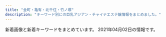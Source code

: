 ```yaml
---
title: "金町・亀有・北千住・竹ノ塚"
description: "キーワード別にの巨乳アジアン・チャイナエステ嬢情報をまとめました。"
---
```


新着画像と新着キーワードをまとめています。
2021年04月02日の情報です。

<DmmAffiliateIns />
<KeywordTable
  shops={
    [
    {
        "station": "JR\u4e80\u6709\u99c5\u5317\u53e3",
        "name": "\u6e80\u8db3\u5ea6666",
        "img_links": [],
        "keywords": {},
        "url": "http://manzoku666.ests.jp/"
    },
    {
        "name": "Amor-\u30a2\u30e2\u30fc\u30eb-",
        "url": "http://relax-esthe.tokyo/",
        "img_links": [
            "http://relax-esthe.tokyo/css/m-yejiao.jpg",
            "http://relax-esthe.tokyo/css/m-top02.jpg",
            "http://relax-esthe.tokyo/css/staff/staff05.png",
            "http://relax-esthe.tokyo/css/staff/staff01.png",
            "http://relax-esthe.tokyo/css/staff/staff06.png",
            "http://relax-esthe.tokyo/css/top-left01.jpg",
            "http://relax-esthe.tokyo/css/m-top-right01.jpg",
            "http://relax-esthe.tokyo/css/staff/staff0n.png",
            "http://relax-esthe.tokyo/css/m-head1.jpg",
            "http://relax-esthe.tokyo/css/staff/staff07.png",
            "http://relax-esthe.tokyo/css/staff/staff08.png",
            "http://relax-esthe.tokyo/images/call.png",
            "http://relax-esthe.tokyo/css/m-top-right04.jpg",
            "http://relax-esthe.tokyo/css/m-right.jpg",
            "http://relax-esthe.tokyo/css/m-top-right02.jpg",
            "http://relax-esthe.tokyo/css/staff/staff02.png",
            "http://relax-esthe.tokyo/css/m-top-right03.jpg",
            "http://relax-esthe.tokyo/css/m-left.jpg",
            "http://relax-esthe.tokyo/css/staff/staff03.png"
        ],
        "keywords": {},
        "station": "\u6885\u5cf6\u99c5"
    },
    {
        "url": "http://ningyo-hime.com/",
        "station": "\u7dbe\u702c\u99c5\u6771\u53e3",
        "keywords": {
            "D": 5,
            "C": 2,
            "84": 1
        },
        "name": "\u4eba\u9b5a\u59eb",
        "img_links": [
            "http://ningyo-hime.com/staffPhoto/s20191003141511.jpg",
            "http://ningyo-hime.com/js/sliderLine/slide_prev.png",
            "http://ningyo-hime.com/images/gallery1.png",
            "http://ningyo-hime.com/staffPhoto/b20191003141511.jpg",
            "http://ningyo-hime.com/images/slider1/03.jpg",
            "http://ningyo-hime.com/staffPhoto/b20200707192550.jpg",
            "http://ningyo-hime.com/js/sliderLine/slide_next.png",
            "http://ningyo-hime.com/images/slider1/01.jpg",
            "http://ningyo-hime.com/staffPhoto/s20200707192550.jpg",
            "http://ningyo-hime.com/staffPhoto/b20200626161755.jpg",
            "http://ningyo-hime.com/staffPhoto/b20201101082513.jpg",
            "http://ningyo-hime.com/staffPhoto/s20201212112712.jpg",
            "http://ningyo-hime.com/staffPhoto/s20200630134438.jpg",
            "http://ningyo-hime.com/images/mobile.jpg",
            "http://ningyo-hime.com/staffPhoto/s20201212104914.jpg",
            "http://ningyo-hime.com/staffPhoto/s20201101082513.jpg",
            "http://ningyo-hime.com/uploadfiles/Image/campaignNingyoHimeCom.jpg",
            "http://ningyo-hime.com/staffPhoto/s20200626161755.jpg",
            "http://ningyo-hime.com/images/returnBtn.png",
            "http://ningyo-hime.com/staffPhoto/s20200905132814.jpg",
            "http://ningyo-hime.com/staffPhoto/b20201230174356.jpg",
            "http://ningyo-hime.com/staffPhoto/b20200905132814.jpg",
            "http://ningyo-hime.com/staffPhoto/b20201212104914.jpg",
            "http://ningyo-hime.com/staffPhoto/s20201230174356.jpg",
            "http://ningyo-hime.com/staffPhoto/b20200630134438.jpg",
            "http://ningyo-hime.com/staffPhoto/b20201212112712.jpg"
        ]
    },
    {
        "url": "http://angela.esjp.xyz/",
        "keywords": {},
        "station": "\u7dbe\u702c\u99c5\u6771\u53e3",
        "name": "Angela \u30a2\u30f3\u30b8\u30a7\u30e9",
        "img_links": [
            "http://angela.esjp.xyz/images/nophotos.jpg",
            "http://angela.esjp.xyz/girl/5.jpg",
            "http://angela.esjp.xyz/images/staff_bg.png",
            "http://angela.esjp.xyz/images/roomimg/photo01.jpg",
            "http://angela.esjp.xyz/images/mobile_bg.png",
            "http://angela.esjp.xyz/girl/3.jpg",
            "http://angela.esjp.xyz/images/topbg.jpg",
            "http://angela.esjp.xyz/girl/1.jpg",
            "http://angela.esjp.xyz/images/roomimg/photo02.jpg",
            "http://angela.esjp.xyz/girl/2.jpg",
            "http://angela.esjp.xyz/girl/6.jpg",
            "http://angela.esjp.xyz/girl/4.jpg",
            "http://angela.esjp.xyz/images/tel_footer.png",
            "http://angela.esjp.xyz/images/pickup_line.png",
            "http://angela.esjp.xyz/images/newsbg.png"
        ]
    },
    {
        "img_links": [
            "https://2020-es.com/img/fmenu/call_off.png",
            "https://2020-es.com/img/menu/6_off.png",
            "https://2020-es.com/img/fmenu/2_off.png",
            "https://2020-es.com/uploaded/girlinfo/6/G1_6_1.jpg",
            "https://2020-es.com/img/course/3.png",
            "https://2020-es.com/uploaded/girlinfo/5/G1_5_1.jpg",
            "https://2020-es.com/img/photo_button.png",
            "https://2020-es.com/img/menu/4_off.png",
            "https://2020-es.com/img/menu/1_off.png",
            "https://2020-es.com/img/fmenu/1_off.png",
            "https://2020-es.com/img/fmenu/3_off.png",
            "https://2020-es.com/img/course/1.png",
            "https://2020-es.com/img/google_button.png",
            "https://2020-es.com/img/course/2.png",
            "https://2020-es.com/uploaded/girlinfo/4/G1_4_1.jpg",
            "https://2020-es.com/img/menu/3_off.png",
            "https://2020-es.com/img/course/4.png",
            "https://2020-es.com/img/menu/5_off.png",
            "https://2020-es.com/img/menu/2_off.png",
            "https://2020-es.com/uploaded/girlinfo/7/G1_7_1.jpg",
            "https://2020-es.com/img/fmenu/4_off.png"
        ],
        "station": "JR\u4e80\u6709\u99c5\u5317\u53e3",
        "name": "2020",
        "url": "https://2020-es.com/",
        "keywords": {}
    },
    {
        "url": "http://raku.est888.com/",
        "name": "\u697d",
        "station": "JR\u91d1\u753a\u99c5\u5317\u53e3",
        "img_links": [
            "http://raku.est888.com/css/nav/nav-005.jpg",
            "http://raku.est888.com/css/osusume01.jpg",
            "http://raku.est888.com/css/nav/nav-004.jpg",
            "http://raku.est888.com/css/staff/staff01-a.png",
            "http://raku.est888.com/css/nav/nav-001.jpg",
            "http://raku.est888.com/css/01.jpg",
            "http://raku.est888.com/css/tel.png",
            "http://raku.est888.com/css/nav/nav-003.jpg",
            "http://raku.est888.com/css/staff/staff002-a.png",
            "http://raku.est888.com/css/nav/nav-002.jpg",
            "http://raku.est888.com/css/top02-left.png",
            "http://raku.est888.com/css/staff/staff0001-a.png",
            "http://raku.est888.com/css/nav/nav-006.jpg"
        ],
        "keywords": {
            "89": 1,
            "87": 2,
            "C": 2,
            "D": 1
        }
    },
    {
        "station": "\u897f\u65b0\u4e95\u99c5\u897f\u53e3",
        "keywords": {
            "\u80f8": 2,
            "D": 15,
            "86": 10,
            "85": 5,
            "C": 5,
            "83": 5
        },
        "name": "\u7e01",
        "img_links": [
            "http://rakuen.ies.fun/images/mobile.jpg",
            "http://rakuen.ies.fun/images/room1.jpg",
            "http://rakuen.ies.fun/images/room4.jpg",
            "http://rakuen.ies.fun/images/room3.jpg",
            "http://rakuen.ies.fun/images/s3.jpg",
            "http://rakuen.ies.fun/photos/sites/40/2021/04/2021040203112298.jpg",
            "http://rakuen.ies.fun/photos/sites/40/2021/04/202104020311230.jpg",
            "http://rakuen.ies.fun/photos/sites/40/2021/04/2021040203112138.jpg",
            "http://rakuen.ies.fun/images/info2.jpg",
            "http://rakuen.ies.fun/images/s_news.jpg",
            "http://rakuen.ies.fun/images/info.jpg",
            "http://rakuen.ies.fun/photos/sites/40/2021/04/2021040203112232.jpg",
            "http://rakuen.ies.fun/images/room2.jpg",
            "http://rakuen.ies.fun/images/s_staff.png",
            "http://rakuen.ies.fun/images/s_link.png",
            "http://rakuen.ies.fun/images/tel.jpg"
        ],
        "url": "http://rakuen.ies.fun/"
    },
    {
        "station": "\u7dbe\u702c\u99c5\u897f\u53e3",
        "img_links": [
            "http://spring02.est888.com/css/staff/staff010-a.png",
            "http://spring02.est888.com/css/staff/staff04-a.png",
            "http://spring02.est888.com/css/staff/staff12-a.png",
            "http://spring02.est888.com/css/osusume01.png",
            "http://spring02.est888.com/css/staff/staff11-a.png",
            "http://spring02.est888.com/css/staff/staff010.png",
            "http://spring02.est888.com/css/staff/staff12-b.png",
            "http://spring02.est888.com/css/nav/nav-006.png",
            "http://spring02.est888.com/css/staff/staff005-a.png",
            "http://spring02.est888.com/css/top01.png",
            "http://spring02.est888.com/css/top02-left.png",
            "http://spring02.est888.com/css/staff/staff04-b.png",
            "http://spring02.est888.com/css/staff/staff005-b.png",
            "http://spring02.est888.com/css/staff/staff09.png",
            "http://spring02.est888.com/css/staff/staff01-a.png",
            "http://spring02.est888.com/css/nav/nav-002.png",
            "http://spring02.est888.com/css/staff/staff03-a.png",
            "http://spring02.est888.com/css/staff/staff005.png",
            "http://spring02.est888.com/css/staff/staff010-b.png",
            "http://spring02.est888.com/css/staff/staff003-b.png",
            "http://spring02.est888.com/css/nav/nav-004.png",
            "http://spring02.est888.com/css/nav/nav-001.png",
            "http://spring02.est888.com/css/staff/staff09-b.png",
            "http://spring02.est888.com/css/staff/staff03.png",
            "http://spring02.est888.com/css/staff/staff01.png",
            "http://spring02.est888.com/css/top04.png",
            "http://spring02.est888.com/css/staff/staff11.png",
            "http://spring02.est888.com/css/staff/staff008-b.png",
            "http://spring02.est888.com/css/tel.png",
            "http://spring02.est888.com/css/nav/nav-003.png",
            "http://spring02.est888.com/css/staff/staff01-b.png",
            "http://spring02.est888.com/css/top003.png",
            "http://spring02.est888.com/css/nav/nav-005.png",
            "http://spring02.est888.com/css/staff/staff04.png",
            "http://spring02.est888.com/css/staff/staff09-a.png",
            "http://spring02.est888.com/css/staff/staff12.png",
            "http://spring02.est888.com/css/staff/staff11-b.png",
            "http://spring02.est888.com/css/staff/staff0008.png"
        ],
        "url": "http://spring02.est888.com/",
        "name": "Spring-\u30b9\u30d7\u30ea\u30f3\u30b0-",
        "keywords": {
            "85": 3,
            "91": 1,
            "90": 3,
            "89": 1,
            "E": 2,
            "C": 4,
            "G": 1,
            "84": 1
        }
    },
    {
        "img_links": [
            "https://lux.abnavi.info/images/s_staff.png",
            "https://lux.abnavi.info/photos/sites/13/2021/03/2021031018104675.jpg",
            "https://lux.abnavi.info/images/top.png",
            "https://lux.abnavi.info/images/mobile.png",
            "https://lux.abnavi.info/images/s_link.png",
            "http://komajo2.a1.ies.bz/upload/sites/13/2021/03/2021032112464790.jpg",
            "https://lux.abnavi.info/photos/sites/13/2021/03/2021031018112457.jpg",
            "http://komajo2.a1.ies.bz/upload/sites/13/2021/03/2021031018112457.jpg",
            "http://komajo2.a1.ies.bz/upload/sites/13/2021/03/2021031018104675.jpg",
            "https://lux.abnavi.info/images/room3.jpg",
            "https://lux.abnavi.info/photos/sites/13/2021/03/2021032112464790.jpg",
            "http://komajo2.a1.ies.bz/upload/sites/13/2021/03/202103101811253.jpg",
            "https://lux.abnavi.info/images/room4.jpg",
            "https://lux.abnavi.info/photos/sites/13/2021/03/2021031018104825.jpg",
            "http://komajo2.a1.ies.bz/upload/sites/13/2021/03/2021031018112378.jpg",
            "https://lux.abnavi.info/photos/sites/13/2021/03/2021031018112378.jpg",
            "https://lux.abnavi.info/images/room2.jpg",
            "https://lux.abnavi.info/images/room1.jpg",
            "https://lux.abnavi.info/images/s_news.png",
            "https://lux.abnavi.info/images/nbj1.png",
            "https://lux.abnavi.info/photos/sites/13/2021/03/202103101811253.jpg",
            "https://lux.abnavi.info/images/nbj3.jpg",
            "https://lux.abnavi.info/images/info.jpg",
            "https://lux.abnavi.info/images/s_pick.jpg"
        ],
        "url": "https://lux.abnavi.info/",
        "station": "JR\u4e80\u6709\u99c5\u5357\u53e3",
        "keywords": {
            "86": 1,
            "F": 2,
            "C": 14,
            "D": 2,
            "85": 1,
            "E": 2,
            "87": 2,
            "88": 1,
            "90": 1
        },
        "name": "Bijou\uff5e\u30d3\u30b8\u30e5\u30fc\uff5e"
    },
    {
        "url": "http://kenkounoie-umejima.este88.com/",
        "keywords": {},
        "station": "\u6885\u5cf6\u99c5",
        "img_links": [
            "http://kenkounoie-umejima.este88.com/images/acc4.jpg",
            "http://kenkounoie-umejima.este88.com/images/acc2.jpg",
            "http://kenkounoie-umejima.este88.com/i/sp02.jpg",
            "http://kenkounoie-umejima.este88.com/images/acc1.jpg",
            "http://kenkounoie-umejima.este88.com/gals/ai1.jpg",
            "http://kenkounoie-umejima.este88.com/gals/emi1.jpg",
            "http://kenkounoie-umejima.este88.com/images/qr.jpg",
            "http://kenkounoie-umejima.este88.com/gals/risa1.jpg",
            "http://kenkounoie-umejima.este88.com/images/acc3.jpg",
            "http://kenkounoie-umejima.este88.com/gals/kiki1.jpg",
            "http://kenkounoie-umejima.este88.com/images/img1.jpg",
            "http://kenkounoie-umejima.este88.com/images/img4.jpg",
            "http://kenkounoie-umejima.este88.com/images/img3.jpg",
            "http://kenkounoie-umejima.este88.com/images/img2.jpg",
            "http://kenkounoie-umejima.este88.com/gals/akane1.jpg",
            "http://kenkounoie-umejima.este88.com/gals/rika1.jpg",
            "http://kenkounoie-umejima.este88.com/images/acc5.jpg",
            "http://kenkounoie-umejima.este88.com/gals/mimi1.jpg",
            "http://kenkounoie-umejima.este88.com/images/info.png"
        ],
        "name": "\u5065\u5eb7\u306e\u5bb6"
    },
    {
        "name": "Plaisir\u30fb\u30d7\u30ec\u30b8\u30fc\u30eb",
        "url": "https://bright.xyz.mn/",
        "img_links": [
            "https://bright.xyz.mn/photos/sites/10/2020/08/2020081003373131.jpg",
            "https://bright.xyz.mn/images/s_link.jpg",
            "https://bright.xyz.mn/photos/sites/10/2020/02/2020022201512635.jpg",
            "https://bright.xyz.mn/photos/sites/10/2020/07/2020072611535558.jpg",
            "https://bright.xyz.mn/photos/sites/10/2020/02/2020022201512671.jpg",
            "https://bright.xyz.mn/images/s_therapist.jpg",
            "https://bright.xyz.mn/photos/sites/10/2021/03/2021032103392411.jpg",
            "https://bright.xyz.mn/photos/sites/10/2020/11/2020110507362248.jpg",
            "https://bright.xyz.mn/photos/sites/10/2020/07/202007261153576.jpg",
            "https://bright.xyz.mn/images/top.png",
            "https://bright.xyz.mn/images/s_pick.png",
            "https://bright.xyz.mn/photos/sites/10/2020/02/2020022201512493.jpg",
            "https://bright.xyz.mn/photos/sites/10/2021/02/2021020306534154.jpg",
            "https://bright.xyz.mn/photos/sites/10/2021/02/2021021807083143.jpg",
            "https://bright.xyz.mn/photos/sites/10/2021/03/2021032103392411-308x411.jpg",
            "https://bright.xyz.mn/photos/sites/10/2020/07/2020072612030016.jpg",
            "https://bright.xyz.mn/images/line.png",
            "https://bright.xyz.mn/images/s_face.jpg",
            "https://bright.xyz.mn/images/new.jpg",
            "https://bright.xyz.mn/images/1.jpg",
            "https://bright.xyz.mn/photos/sites/10/2021/03/2021031707474096.jpg",
            "https://bright.xyz.mn/images/2.jpg",
            "https://bright.xyz.mn/photos/sites/10/2020/11/2020112603202074-308x411.jpg",
            "https://bright.xyz.mn/photos/sites/10/2021/02/2021020809400871.jpg",
            "https://bright.xyz.mn/photos/sites/10/2021/03/2021031707474096-308x411.jpg",
            "https://bright.xyz.mn/images/end.png",
            "https://bright.xyz.mn/photos/sites/10/2021/02/2021021807083143-308x411.jpg",
            "https://bright.xyz.mn/images/mobile.jpg",
            "https://bright.xyz.mn/photos/sites/10/2020/08/2020081003373252.jpg",
            "https://bright.xyz.mn/photos/sites/10/2020/11/2020112603202074.jpg",
            "https://bright.xyz.mn/images/s_news.jpg",
            "https://bright.xyz.mn/images/news_bj3.jpg",
            "https://bright.xyz.mn/images/staff_bj3.jpg",
            "https://bright.xyz.mn/photos/sites/10/2020/10/2020100804253425.jpg",
            "https://bright.xyz.mn/photos/sites/10/2020/11/2020111606393626.jpg"
        ],
        "keywords": {
            "87": 72,
            "H": 24,
            "86": 48,
            "85": 48,
            "89": 24,
            "88": 96,
            "83": 24,
            "F": 50,
            "D": 148,
            "92": 24,
            "E": 98,
            "G": 24
        },
        "station": "JR\u4e80\u6709\u99c5\u5357\u53e3"
    },
    {
        "url": "http://www.yurikago-massage.work/",
        "img_links": [
            "http://www.yurikago-massage.work/img/st9.jpg",
            "http://www.yurikago-massage.work/img/st8.jpg",
            "http://www.yurikago-massage.work/img/sta6.jpg",
            "http://www.yurikago-massage.work/img/sta9.jpg",
            "http://www.yurikago-massage.work/img/st13.jpg",
            "http://www.yurikago-massage.work/img/fla-2.jpg",
            "http://www.yurikago-massage.work/img/st09.jpg",
            "http://www.yurikago-massage.work/img/st7.jpg",
            "http://www.yurikago-massage.work/img/st6.jpg",
            "http://www.yurikago-massage.work/img/st12.jpg",
            "http://www.yurikago-massage.work/img/sta12.jpg",
            "http://www.yurikago-massage.work/img/sta11.jpg",
            "http://www.yurikago-massage.work/img/sta8.jpg",
            "http://www.yurikago-massage.work/img/st10.jpg",
            "http://www.yurikago-massage.work/img/sta13.jpg",
            "http://www.yurikago-massage.work/img/botton.jpg",
            "http://www.yurikago-massage.work/img/nos.jpg",
            "http://www.yurikago-massage.work/img/st11.jpg",
            "http://www.yurikago-massage.work/img/sta10.jpg",
            "http://www.yurikago-massage.work/img/sta7.jpg",
            "http://www.yurikago-massage.work/img/fla-1.jpg",
            "http://www.yurikago-massage.work/img/mo.png"
        ],
        "name": "\u3086\u308a\u304b\u3054",
        "station": "JR\u91d1\u753a\u99c5\u5317\u53e3",
        "keywords": {
            "86": 6,
            "F": 4,
            "C": 15,
            "D": 14,
            "85": 8,
            "87": 4,
            "88": 4,
            "E": 4
        }
    },
    {
        "station": "\u4e94\u53cd\u91ce\u99c5",
        "img_links": [
            "http://www.relax-miyabi.com/files/014-02.jpg",
            "http://www.relax-miyabi.com/files/019-02.jpg",
            "http://www.relax-miyabi.com/img/glo_05_off.jpg",
            "http://www.relax-miyabi.com/img/slider/2.jpg",
            "http://www.relax-miyabi.com/img/glo_02_off.jpg",
            "http://www.relax-miyabi.com/img/top-course2_off.jpg",
            "http://www.relax-miyabi.com/files/019.jpg",
            "http://www.relax-miyabi.com/img/icon_tel.png",
            "http://www.relax-miyabi.com/img/glo_01_off.jpg",
            "http://www.relax-miyabi.com/img/glo_06_off.jpg",
            "http://www.relax-miyabi.com/img/top-h5R2.jpg",
            "http://www.relax-miyabi.com/img/footer-top_off.jpg",
            "http://www.relax-miyabi.com/files/014.jpg",
            "http://www.relax-miyabi.com/files/019-03.jpg",
            "http://www.relax-miyabi.com/img/h4-top.jpg",
            "http://www.relax-miyabi.com/img/glo_03_off.jpg",
            "http://www.relax-miyabi.com/img/bnr-02_off.jpg",
            "http://www.relax-miyabi.com/files/014-03.jpg",
            "http://www.relax-miyabi.com/img/slider/3.jpg",
            "http://www.relax-miyabi.com/img/slider/1.jpg",
            "http://www.relax-miyabi.com/img/top-course_off.jpg",
            "http://www.relax-miyabi.com/img/bnr-01_off.jpg",
            "http://www.relax-miyabi.com/img/top-h5R.jpg",
            "http://www.relax-miyabi.com/img/glo_04_off.jpg"
        ],
        "url": "http://www.relax-miyabi.com/",
        "name": "\u96c5",
        "keywords": {
            "88": 3,
            "86": 3,
            "D": 6
        }
    },
    {
        "station": "JR\u5317\u5343\u4f4f\u99c5\u6771\u53e3",
        "keywords": {
            "86": 3,
            "E": 2,
            "84": 1,
            "83": 1,
            "90": 1,
            "87": 1,
            "C": 2,
            "D": 4,
            "85": 3
        },
        "img_links": [
            "http://iris.este.work/staff_t.jpg",
            "http://iris.este.work/2/uploadimg/1607661251.jpg",
            "http://iris.este.work/int1.png",
            "http://iris.este.work/sys1.jpg",
            "http://iris.este.work/news.jpg",
            "http://iris.este.work/2/uploadimg/1597642441.jpeg",
            "http://iris.este.work/head.jpg",
            "http://iris.este.work/2/uploadimg/1597806778.jpg",
            "http://iris.este.work/s1.png",
            "http://iris.este.work/2/uploadimg/1610606666.jpg",
            "http://iris.este.work/2/uploadimg/1610606533.jpg",
            "http://iris.este.work/2/uploadimg/1587527512.jpg",
            "http://iris.este.work/sys2.jpg",
            "http://iris.este.work/2/uploadimg/1591787978.jpg",
            "http://iris.este.work/2/uploadimg/1615527059.jpeg",
            "http://iris.este.work/2/uploadimg/1587527299.jpg",
            "http://iris.este.work/2/uploadimg/1604372331.jpg"
        ],
        "name": "IRIS \uff5e\u30a2\u30a4\u30ea\u30b9\uff5e",
        "url": "http://iris.este.work/"
    },
    {
        "keywords": {
            "E": 2,
            "D": 1
        },
        "url": "https://moon-love.info/",
        "name": "\u6cc9\u30fb\u3044\u305a\u307f",
        "img_links": [
            "https://moon-love.info/images/noImg.jpg",
            "https://moon-love.info/images/slider1/01.jpg",
            "https://moon-love.info/staffPhoto/s20200711151214.jpg",
            "https://moon-love.info/images/gallery1.png",
            "https://moon-love.info/images/slider1/02.jpg",
            "https://moon-love.info/uploadfiles/Image/image.png",
            "https://moon-love.info/staffPhoto/s20200527170611.jpg",
            "https://moon-love.info/images/returnBtn.png",
            "https://moon-love.info/staffPhoto/b20200711151214.jpg",
            "https://moon-love.info/staffPhoto/b20200527170611.jpg",
            "https://moon-love.info/js/sliderLine/slide_prev.png",
            "https://moon-love.info/uploadfiles/images/campaignIyasiHealCom.jpg",
            "https://moon-love.info/images/slider1/03.jpg",
            "https://moon-love.info/js/sliderLine/slide_next.png",
            "https://moon-love.info/images/mobile.jpg"
        ],
        "station": "\u5317\u5343\u4f4f\u99c5\u6771\u53e3"
    },
    {
        "station": "\u897f\u65b0\u4e95\u99c5\u897f\u53e3",
        "img_links": [
            "http://www.kiraku-seitaiin.com/common/img/tel2.png",
            "http://www.kiraku-seitaiin.com/common/img/image3.jpg",
            "http://www.kiraku-seitaiin.com/common/img/image1.jpg",
            "http://www.kiraku-seitaiin.com/common/img/shop/r1.jpg",
            "http://www.kiraku-seitaiin.com/common/img/shop/r4.jpg",
            "http://www.kiraku-seitaiin.com/files/008.jpg",
            "http://www.kiraku-seitaiin.com/common/img/top_img001.png",
            "http://www.kiraku-seitaiin.com/files/007.jpg",
            "http://www.kiraku-seitaiin.com/files/010.jpg",
            "http://www.kiraku-seitaiin.com/common/img/shop/r3.jpg",
            "http://www.kiraku-seitaiin.com/files/009.jpg",
            "http://www.kiraku-seitaiin.com/files/001.jpg",
            "http://www.kiraku-seitaiin.com/common/img/shop/r2.jpg",
            "http://www.kiraku-seitaiin.com/common/img/image2.jpg",
            "http://www.kiraku-seitaiin.com/files/004.jpg"
        ],
        "keywords": {
            "C": 10
        },
        "url": "http://www.kiraku-seitaiin.com/",
        "name": "\u6c17\u697d\u6574\u4f53\u9662"
    },
    {
        "name": "\u9e97",
        "url": "http://urara.tyo.cm/",
        "keywords": {
            "86": 48,
            "D": 120,
            "84": 12,
            "85": 48,
            "87": 12
        },
        "img_links": [
            "http://urara.tyo.cm/photos/sites/5/2021/03/2021032608104729.jpg",
            "http://urara.tyo.cm/images/slider02.png",
            "http://urara.tyo.cm/photos/sites/5/2020/08/2020082101302071.jpg",
            "http://urara.tyo.cm/photos/sites/5/2020/07/2020072904152344.jpg",
            "http://urara.tyo.cm/images/top.png",
            "http://urara.tyo.cm/images/tit_staff01.png",
            "http://urara.tyo.cm/photos/sites/5/2021/02/2021021804210413.jpg",
            "http://urara.tyo.cm/images/link_nav04.png",
            "http://urara.tyo.cm/photos/sites/5/2020/10/2020101305325670.jpg",
            "http://urara.tyo.cm/images/slider01.png",
            "http://urara.tyo.cm/photos/sites/5/2020/09/2020091508111353.jpg",
            "http://urara.tyo.cm/photos/sites/5/2020/11/2020112706272440.jpg",
            "http://urara.tyo.cm/images/link_nav01.png",
            "http://urara.tyo.cm/images/link_nav02.png",
            "http://urara.tyo.cm/images/tit_staff02.png",
            "http://urara.tyo.cm/images/slider03.png",
            "http://urara.tyo.cm/images/link_nav03.png",
            "http://urara.tyo.cm/photos/sites/5/2020/07/2020072904152438.jpg",
            "http://urara.tyo.cm/images/link_nav05.png",
            "http://urara.tyo.cm/images/link_nav06.png",
            "http://urara.tyo.cm/images/tit_info01.png",
            "http://urara.tyo.cm/images/bg_infotit.png",
            "http://urara.tyo.cm/images/tit_info02.png",
            "http://urara.tyo.cm/photos/sites/5/2020/07/2020072904152474.jpg",
            "http://urara.tyo.cm/images/ico02.png",
            "http://urara.tyo.cm/photos/sites/5/2020/07/2020072904152581.jpg",
            "http://urara.tyo.cm/images/pagetop.png"
        ],
        "station": "JR\u91d1\u753a\u99c5\u5317\u53e3"
    },
    {
        "name": "\u604b\u4eba\u697d\u5712",
        "img_links": [
            "http://koi.rankuens.com/css/top-001.jpg",
            "http://koi.rankuens.com/css/right.jpg",
            "http://koi.rankuens.com/css/staff/staff10.jpg",
            "http://koi.rankuens.com/css/nav/nav03.jpg",
            "http://koi.rankuens.com/css/top004.jpg",
            "http://koi.rankuens.com/css/nav/nav06.jpg",
            "http://koi.rankuens.com/css/top005.jpg",
            "http://koi.rankuens.com/css/nav/nav01.jpg",
            "http://koi.rankuens.com/css/nav/nav05.jpg",
            "http://koi.rankuens.com/css/left.jpg",
            "http://koi.rankuens.com/css/staff/staff09.jpg",
            "http://koi.rankuens.com/css/staff/staff00005.jpg",
            "http://koi.rankuens.com/css/staff/staff08.jpg",
            "http://koi.rankuens.com/css/staff/staff00006.jpg",
            "http://koi.rankuens.com/css/nav/nav02.jpg",
            "http://koi.rankuens.com/css/head03.jpg",
            "http://koi.rankuens.com/css/nav/nav04.jpg"
        ],
        "url": "http://koi.rankuens.com/",
        "station": "JR\u4e80\u6709\u99c5\u5357\u53e3",
        "keywords": {
            "D": 3,
            "89": 1,
            "87": 2,
            "E": 2,
            "86": 2
        }
    },
    {
        "img_links": [],
        "station": "JR\u4e80\u6709\u99c5\u5317\u53e3",
        "name": "\u5065\u5eb7\u30cf\u30a6\u30b9",
        "url": "http://kenkohouse.com/",
        "keywords": {}
    },
    {
        "keywords": {
            "F": 5,
            "82": 5,
            "85": 5,
            "90": 5,
            "D": 10,
            "C": 16,
            "87": 5
        },
        "url": "http://iyasinobara.oks.bz/",
        "name": "\u7652\u3057\u306e\u8594\u8587",
        "station": "JR\u91d1\u753a\u99c5\u5317\u53e3",
        "img_links": [
            "http://iyasinobara.oks.bz/images/room3.jpg",
            "http://iyasinobara.oks.bz/images/room1.jpg",
            "http://iyasinobara.oks.bz/images/s_shedule.jpg",
            "http://iyasinobara.oks.bz/images/room2.jpg",
            "http://iyasinobara.oks.bz/images/top.jpg",
            "http://iyasinobara.oks.bz/photos/sites/36/2019/12/2019121401184994.jpg",
            "http://iyasinobara.oks.bz/images/s_staff.jpg",
            "http://iyasinobara.oks.bz/photos/sites/36/2020/11/2020112101523963.jpg",
            "http://iyasinobara.oks.bz/images/room4.jpg",
            "http://iyasinobara.oks.bz/images/mobile.jpg",
            "http://iyasinobara.oks.bz/photos/sites/36/2020/02/2020021401252254.jpg",
            "http://iyasinobara.oks.bz/images/s_news.jpg",
            "http://iyasinobara.oks.bz/photos/sites/36/2021/03/2021030303232197.jpg"
        ]
    },
    {
        "station": "JR\u91d1\u753a\u99c5\u5317\u53e3",
        "url": "http://www.kenyoku.work/",
        "keywords": {},
        "img_links": [
            "http://www.kenyoku.work/images/2.jpg",
            "http://www.kenyoku.work/images/b1.jpg",
            "http://www.kenyoku.work/images/mobile.jpg",
            "http://www.kenyoku.work/img/risa1.jpg",
            "http://www.kenyoku.work/images/head.jpg",
            "http://www.kenyoku.work/images/sys.jpg",
            "http://www.kenyoku.work/images/4.jpg",
            "http://www.kenyoku.work/img/ami1.jpg",
            "http://www.kenyoku.work/images/info.png",
            "http://www.kenyoku.work/images/news.jpg",
            "http://www.kenyoku.work/images/3.jpg",
            "http://www.kenyoku.work/images/s1.png",
            "http://www.kenyoku.work/img/hana1.jpg",
            "http://www.kenyoku.work/images/staff_t.jpg",
            "http://www.kenyoku.work/img/miki1.jpg",
            "http://www.kenyoku.work/images/b2.jpg",
            "http://www.kenyoku.work/images/interior_t.jpg",
            "http://www.kenyoku.work/images/1.jpg",
            "http://www.kenyoku.work/images/int1.png",
            "http://www.kenyoku.work/images/int2.png"
        ],
        "name": "\u5065\u6b32"
    },
    {
        "keywords": {
            "D": 6
        },
        "station": "JR\u91d1\u753a\u99c5\u5317\u53e3",
        "name": "\u96c5",
        "url": "http://esthe-massage.pink/",
        "img_links": [
            "http://esthe-massage.pink/sp/images/cg9.jpg",
            "http://esthe-massage.pink/sp/images/top-img01.png",
            "http://esthe-massage.pink/sp/images/telb.png",
            "http://esthe-massage.pink/images/staff_s.jpg",
            "http://esthe-massage.pink/sp/images/tel.png",
            "http://esthe-massage.pink/images/mobile1.jpg",
            "http://esthe-massage.pink/images/tb.png",
            "http://esthe-massage.pink/images/mobile.jpg",
            "http://esthe-massage.pink/sp/images/cg6.jpg",
            "http://esthe-massage.pink/sp/images/cg3.jpg",
            "http://esthe-massage.pink/images/news.jpg",
            "http://esthe-massage.pink/images/tb1.png",
            "http://esthe-massage.pink/sp/images/cg2.jpg",
            "http://esthe-massage.pink/images/pick.jpg",
            "http://esthe-massage.pink/images/cg9.jpg",
            "http://esthe-massage.pink/images/cg6.jpg",
            "http://esthe-massage.pink/images/line2.jpg",
            "http://esthe-massage.pink/images/bb.png",
            "http://esthe-massage.pink/images/line.jpg",
            "http://esthe-massage.pink/images/newface.jpg",
            "http://esthe-massage.pink/images/cg2.jpg",
            "http://esthe-massage.pink/images/cg7.jpg",
            "http://esthe-massage.pink/images/end3.png",
            "http://esthe-massage.pink/images/staff_tit.jpg",
            "http://esthe-massage.pink/images/top.png",
            "http://esthe-massage.pink/sp/images/teline.png",
            "http://esthe-massage.pink/images/cg3.jpg",
            "http://esthe-massage.pink/sp/images/cg1.jpg",
            "http://esthe-massage.pink/sp/images/cg7.jpg",
            "http://esthe-massage.pink/images/cg1.jpg",
            "http://esthe-massage.pink/images/compaign.jpg",
            "http://esthe-massage.pink/images/aboutus.jpg"
        ]
    },
    {
        "keywords": {
            "D": 20,
            "C": 2,
            "86": 32
        },
        "url": "http://massage-esthe.red/",
        "station": "JR\u4e80\u6709\u99c5\u5317\u53e3",
        "name": "BODY RESORT",
        "img_links": [
            "http://massage-esthe.red/images/slider/slide5s.png",
            "http://massage-esthe.red/images/staff_images/sta6.jpg",
            "http://massage-esthe.red/images/r4.jpg",
            "http://massage-esthe.red/images/staff_images/sta3.jpg",
            "http://massage-esthe.red/images/an_1_02.jpg",
            "http://massage-esthe.red/images/an_5_01.jpg",
            "http://massage-esthe.red/images/an_3_01.jpg",
            "http://massage-esthe.red/images/staff_images/st5.jpg",
            "http://massage-esthe.red/images/staff_images/st9.jpg",
            "http://massage-esthe.red/images/an_6_02.jpg",
            "http://massage-esthe.red/images/fbb.jpg",
            "http://massage-esthe.red/images/slider/slide3s.png",
            "http://massage-esthe.red/images/an_3_02.jpg",
            "http://massage-esthe.red/images/an_4_02.jpg",
            "http://massage-esthe.red/images/slider/slide4s.png",
            "http://massage-esthe.red/images/staff_images/sta5.jpg",
            "http://massage-esthe.red/images/line1.jpg",
            "http://massage-esthe.red/images/slider/slide5.png",
            "http://massage-esthe.red/images/staff_images/st7.jpg",
            "http://massage-esthe.red/images/r5.jpg",
            "http://massage-esthe.red/images/staff_images/sl.png",
            "http://massage-esthe.red/images/staff_images/sta7.jpg",
            "http://massage-esthe.red/images/staff_images/sta4.jpg",
            "http://massage-esthe.red/images/staff_images/st4.jpg",
            "http://massage-esthe.red/images/line.jpg",
            "http://massage-esthe.red/images/staff_images/st6.jpg",
            "http://massage-esthe.red/images/slider/slide4.png",
            "http://massage-esthe.red/images/an_2_01.jpg",
            "http://massage-esthe.red/images/staff_images/sta1.jpg",
            "http://massage-esthe.red/images/index-1.jpg",
            "http://massage-esthe.red/images/an_5_02.jpg",
            "http://massage-esthe.red/images/e.jpg",
            "http://massage-esthe.red/images/staff_images/sta2.jpg",
            "http://massage-esthe.red/images/slider/slide3.png",
            "http://massage-esthe.red/images/an_2_02.jpg",
            "http://massage-esthe.red/images/an_4_01.jpg",
            "http://massage-esthe.red/images/an_1_01.jpg",
            "http://massage-esthe.red/images/staff_images/sta9.jpg",
            "http://massage-esthe.red/images/staff_images/st1.jpg",
            "http://massage-esthe.red/images/r6.jpg",
            "http://massage-esthe.red/images/an_6_01.jpg",
            "http://massage-esthe.red/images/index-2.jpg",
            "http://massage-esthe.red/images/qr.jpg",
            "http://massage-esthe.red/images/slider/slide1s.png",
            "http://massage-esthe.red/images/r7.jpg",
            "http://massage-esthe.red/images/r3.jpg",
            "http://massage-esthe.red/images/slider/slide2.png",
            "http://massage-esthe.red/images/staff_images/st3.jpg",
            "http://massage-esthe.red/images/staff_images/st2.jpg",
            "http://massage-esthe.red/images/slider/slide1.png",
            "http://massage-esthe.red/images/r2.jpg",
            "http://massage-esthe.red/images/slider/slide2s.png",
            "http://massage-esthe.red/images/no.png"
        ]
    },
    {
        "keywords": {},
        "name": "\u7652\u3057\u306e\u5bb6",
        "url": "http://www.maria0228.com/",
        "station": "JR\u4e80\u6709\u99c5\u5317\u53e3",
        "img_links": [
            "http://www.maria0228.com/img/aya.jpg",
            "http://www.maria0228.com/img/1.jpg",
            "http://www.maria0228.com/img/mina.jpg",
            "http://www.maria0228.com/img/3.jpg",
            "http://www.maria0228.com/img/yuri.jpg",
            "http://www.maria0228.com/img/4.jpg",
            "http://www.maria0228.com/img/7.jpg",
            "http://www.maria0228.com/img/danni.jpg",
            "http://www.maria0228.com/img/6.jpg",
            "http://www.maria0228.com/img/2.jpg",
            "http://www.maria0228.com/img/5.jpg",
            "http://www.maria0228.com/img/erika.jpg",
            "http://www.maria0228.com/img/nana.jpg",
            "http://www.maria0228.com/img/ayumi.jpg"
        ]
    },
    {
        "url": "https://besteste.com/",
        "img_links": [
            "https://besteste.com/staffPhoto/s20201104201732.jpg",
            "https://besteste.com/staffPhoto/b20201104202024.jpg",
            "https://besteste.com/staffPhoto/s20201104202740.jpg",
            "https://besteste.com/js/sliderLine/slide_next.png",
            "https://besteste.com/images/slider1/01.jpg",
            "https://besteste.com/images/returnBtn.png",
            "https://besteste.com/staffPhoto/b20201104202122.jpg",
            "https://besteste.com/staffPhoto/b20201104201732.jpg",
            "https://besteste.com/images/mobile.jpg",
            "https://besteste.com/staffPhoto/s20210206174033.jpg",
            "https://besteste.com/staffPhoto/s20210206174605.jpg",
            "https://besteste.com/staffPhoto/s20210206174200.jpg",
            "https://besteste.com/staffPhoto/s20201104202509.jpg",
            "https://besteste.com/staffPhoto/s20201104202637.jpg",
            "https://besteste.com/staffPhoto/b20210206174451.jpg",
            "https://besteste.com/staffPhoto/s20201104202559.jpg",
            "https://besteste.com/staffPhoto/s20201104202122.jpg",
            "https://besteste.com/staffPhoto/b20210206174033.jpg",
            "https://besteste.com/staffPhoto/s20210206174329.jpg",
            "https://besteste.com/staffPhoto/s20210206174451.jpg",
            "https://besteste.com/staffPhoto/b20201104202356.jpg",
            "https://besteste.com/staffPhoto/b20201104202559.jpg",
            "https://besteste.com/images/slider1/03.jpg",
            "https://besteste.com/staffPhoto/b20210206174605.jpg",
            "https://besteste.com/staffPhoto/s20201104202024.jpg",
            "https://besteste.com/staffPhoto/b20201104202509.jpg",
            "https://besteste.com/staffPhoto/s20201104202235.jpg",
            "https://besteste.com/js/sliderLine/slide_prev.png",
            "https://besteste.com/staffPhoto/b20201104202637.jpg",
            "https://besteste.com/staffPhoto/b20201223163111.jpg",
            "https://besteste.com/staffPhoto/s20201104202356.jpg",
            "https://besteste.com/staffPhoto/b20201104202235.jpg",
            "https://besteste.com/staffPhoto/s20201223163111.jpg",
            "https://besteste.com/staffPhoto/b20201104202740.jpg",
            "https://besteste.com/staffPhoto/b20210206174200.jpg",
            "https://besteste.com/staffPhoto/b20210206174329.jpg"
        ],
        "keywords": {
            "C": 1,
            "85": 2,
            "D": 2,
            "E": 2,
            "86": 1
        },
        "station": "JR\u4e80\u6709\u99c5\u5317\u53e3",
        "name": "\u685c"
    },
    {
        "name": "\u5fc3",
        "img_links": [],
        "url": "http://sumirety.xyz/",
        "station": "\u6885\u5cf6\u99c5",
        "keywords": {}
    },
    {
        "keywords": {},
        "name": "Angel",
        "url": "http://e-luxury.work/",
        "img_links": [
            "http://e-luxury.work/img/kayo2.jpg",
            "http://e-luxury.work/img/eri1.jpg",
            "http://e-luxury.work/images/b1.jpg",
            "http://e-luxury.work/images/7.jpg",
            "http://e-luxury.work/images/mobile.jpg",
            "http://e-luxury.work/images/head.jpg",
            "http://e-luxury.work/images/2.jpg",
            "http://e-luxury.work/images/ta.jpg",
            "http://e-luxury.work/img/momoka1.jpg",
            "http://e-luxury.work/images/int1.jpg",
            "http://e-luxury.work/images/3.jpg",
            "http://e-luxury.work/images/6.jpg",
            "http://e-luxury.work/images/staff_t.jpg",
            "http://e-luxury.work/images/news.jpg",
            "http://e-luxury.work/img/mimi1.jpg",
            "http://e-luxury.work/img/kayo1.jpg",
            "http://e-luxury.work/images/tel.jpg",
            "http://e-luxury.work/images/1.jpg",
            "http://e-luxury.work/images/int2.jpg",
            "http://e-luxury.work/images/sys.jpg",
            "http://e-luxury.work/images/4.jpg",
            "http://e-luxury.work/img/yuki1.jpg",
            "http://e-luxury.work/img/minami1.jpg",
            "http://e-luxury.work/images/interior_t.jpg",
            "http://e-luxury.work/img/mina1.jpg",
            "http://e-luxury.work/images/tt.jpg",
            "http://e-luxury.work/images/5.jpg"
        ],
        "station": "\u7dbe\u702c\u99c5\u897f\u53e3"
    },
    {
        "name": "\u611b",
        "img_links": [
            "http://ayase-ai.jpest.net/uploads//sites/33/2020/11/g2.jpg",
            "http://ayase-ai.jpest.net/uploads//sites/33/2021/01/g1-225x300.jpg",
            "http://ayase-ai.jpest.net/uploads//sites/33/2020/11/g1-225x300.jpg",
            "http://ayase-ai.jpest.net/uploads//sites/33/2020/11/g6.jpg",
            "http://ayase-ai.jpest.net/uploads//sites/33/2020/12/ss.png",
            "http://ayase-ai.jpest.net/uploads//sites/33/2020/11/g4-225x300.jpg",
            "http://ayase-ai.jpest.net/uploads//sites/33/2020/11/g5.jpg",
            "http://ayase-ai.jpest.net/uploads//sites/33/2020/12/r4-1.png",
            "http://ayase-ai.jpest.net/uploads//sites/33/2020/11/g6-225x300.jpg",
            "http://ayase-ai.jpest.net/uploads//sites/33/2020/12/r3-1.png",
            "http://ayase-ai.jpest.net/uploads//sites/33/2020/11/g2-225x300.jpg",
            "http://ayase-ai.jpest.net/uploads//sites/33/2020/12/shishu-2.png",
            "http://ayase-ai.jpest.net/uploads//sites/33/2020/12/r1.png",
            "http://ayase-ai.jpest.net/uploads//sites/33/2020/12/main_bottom-1.png",
            "http://ayase-ai.jpest.net/uploads//sites/33/2020/12/main_top.png",
            "http://ayase-ai.jpest.net/uploads//sites/33/2020/12/re.jpg",
            "http://ayase-ai.jpest.net/uploads//sites/33/2020/11/g1.jpg",
            "http://ayase-ai.jpest.net/uploads//sites/33/2020/11/m-top02-1.jpg",
            "http://ayase-ai.jpest.net/uploads//sites/33/2020/12/r2-1.png",
            "http://ayase-ai.jpest.net/uploads//sites/33/2020/12/main_bottom.png",
            "http://ayase-ai.jpest.net/uploads//sites/33/2020/11/g3.jpg",
            "http://ayase-ai.jpest.net/uploads//sites/33/2020/11/g5-225x300.jpg",
            "http://ayase-ai.jpest.net/uploads//sites/33/2020/11/g3-225x300.jpg",
            "http://ayase-ai.jpest.net/uploads//sites/33/2020/11/g4.jpg",
            "http://ayase-ai.jpest.net/uploads//sites/33/2021/01/g1.jpg",
            "http://ayase-ai.jpest.net/uploads//sites/33/2020/12/ma01-1.jpg",
            "http://ayase-ai.jpest.net/uploads//sites/33/2020/12/main_top-1.png",
            "http://ayase-ai.jpest.net/uploads//sites/33/2020/12/mobile-1.jpg"
        ],
        "url": "http://ayase-ai.jpest.net/",
        "station": "\u7dbe\u702c\u99c5\u6771\u53e3",
        "keywords": {}
    },
    {
        "station": "\u7dbe\u702c\u99c5",
        "keywords": {},
        "name": "heart Peace \uff5e\u30cf\u30fc\u30c8\u30d4\u30fc\u30b9\uff5e",
        "url": "https://heart-peace.business.site/",
        "img_links": []
    },
    {
        "url": "https://renren.tyo.cm/",
        "img_links": [
            "https://renren.tyo.cm/images/tit_pick.png",
            "https://renren.tyo.cm/images/acc3.jpg",
            "https://renren.tyo.cm/photos/sites/41/2021/03/2021031009163856.jpg",
            "https://renren.tyo.cm/images/side_tel.jpg",
            "https://renren.tyo.cm/images/end.png",
            "https://renren.tyo.cm/images/sp_top.png",
            "https://renren.tyo.cm/images/top.png",
            "https://renren.tyo.cm/images/acc4.jpg",
            "https://renren.tyo.cm/images/link_nav06.jpg",
            "https://renren.tyo.cm/photos/sites/41/2021/03/2021031104590881.jpg",
            "https://renren.tyo.cm/images/tit_link.png",
            "https://renren.tyo.cm/images/acc1.jpg",
            "https://renren.tyo.cm/images/side_mobile.jpg",
            "https://renren.tyo.cm/images/staff02.png",
            "https://renren.tyo.cm/images/link_nav04.jpg",
            "https://renren.tyo.cm/images/acc6.jpg",
            "https://renren.tyo.cm/images/link_nav01.jpg",
            "https://renren.tyo.cm/images/link_nav03.jpg",
            "https://renren.tyo.cm/photos/sites/41/2021/03/2021031009191523.jpg",
            "https://renren.tyo.cm/photos/sites/41/2021/03/202103100916154.jpg",
            "https://renren.tyo.cm/images/link_nav05.jpg",
            "https://renren.tyo.cm/photos/sites/41/2021/03/202103100916490.jpg",
            "https://renren.tyo.cm/images/acc2.jpg",
            "https://renren.tyo.cm/images/link_nav02.jpg",
            "https://renren.tyo.cm/images/staff01.png",
            "https://renren.tyo.cm/images/acc5.jpg",
            "https://renren.tyo.cm/photos/sites/41/2021/03/2021031009153663.jpg",
            "https://renren.tyo.cm/images/tit_new.png"
        ],
        "keywords": {
            "86": 1,
            "E": 3,
            "88": 3,
            "C": 2,
            "F": 1,
            "87": 1,
            "85": 1
        },
        "station": "JR\u4e80\u6709\u99c5\u5357\u53e3",
        "name": "Aroma RenRen"
    },
    {
        "station": "\u7dbe\u702c\u99c5\u6771\u53e3",
        "keywords": {},
        "url": "http://bananokoi.ies.bz/",
        "img_links": [],
        "name": "\u82b1\u306e\u604b"
    },
    {
        "name": "Tulip\uff5e\u30c1\u30e5\u30fc\u30ea\u30c3\u30d7",
        "station": "JR\u5357\u5343\u4f4f\u99c5\u5357\u53e3",
        "img_links": [],
        "url": "http://www.hi-msg.com/tulip/",
        "keywords": {}
    },
    {
        "keywords": {
            "89": 1,
            "C": 3,
            "90": 5,
            "84": 1,
            "D": 3,
            "91": 1,
            "85": 2,
            "E": 1
        },
        "img_links": [
            "http://spring.est888.com/css/staff/staff13.png",
            "http://spring.est888.com/css/staff/staff0005-b.png",
            "http://spring.est888.com/css/staff/staff17-a.png",
            "http://spring.est888.com/css/staff/staff16-a.png",
            "http://spring.est888.com/css/staff/staff012-a.png",
            "http://spring.est888.com/css/staff/staff11-b.png",
            "http://spring.est888.com/css/staff/staff004.png",
            "http://spring.est888.com/css/staff/staff001-b.png",
            "http://spring.est888.com/css/staff/staff004-b.png",
            "http://spring.est888.com/css/top0000000003.jpg",
            "http://spring.est888.com/css/staff/staff17.png",
            "http://spring.est888.com/css/staff/staff010.png",
            "http://spring.est888.com/css/staff/staff16.png",
            "http://spring.est888.com/css/staff/staff16-b.png",
            "http://spring.est888.com/css/staff/staff004-a.png",
            "http://spring.est888.com/css/staff/staff13-a.png",
            "http://spring.est888.com/css/nav/nav-006.png",
            "http://spring.est888.com/css/staff/staff14.png",
            "http://spring.est888.com/css/nav/nav-003.png",
            "http://spring.est888.com/css/staff/staff001.png",
            "http://spring.est888.com/css/staff/staff11.png",
            "http://spring.est888.com/css/nav/nav-002.png",
            "http://spring.est888.com/css/staff/staff0005.png",
            "http://spring.est888.com/css/tel.png",
            "http://spring.est888.com/css/staff/staff001-a.png",
            "http://spring.est888.com/css/staff/staff11-a.png",
            "http://spring.est888.com/css/staff/staff012-b.png",
            "http://spring.est888.com/css/staff/staff012.png",
            "http://spring.est888.com/css/staff/staff010-a.png",
            "http://spring.est888.com/css/staff/staff0005-a.png",
            "http://spring.est888.com/css/staff/staff14-b.png",
            "http://spring.est888.com/css/nav/nav-001.png",
            "http://spring.est888.com/css/staff/staff0010-b.png",
            "http://spring.est888.com/css/staff/staff17-b.png",
            "http://spring.est888.com/css/top001.png",
            "http://spring.est888.com/css/staff/staff14-a.png",
            "http://spring.est888.com/css/nav/nav-005.png",
            "http://spring.est888.com/css/nav/nav-004.png"
        ],
        "station": "JR\u91d1\u753a\u99c5\u5317\u53e3",
        "url": "http://spring.est888.com/",
        "name": "Spring \uff5e\u30b9\u30d7\u30ea\u30f3\u30b0\uff5e"
    },
    {
        "keywords": {
            "D": 8,
            "C": 11,
            "86": 4,
            "87": 4
        },
        "url": "http://www.luckystar.esturl.com/",
        "station": "JR\u4e80\u6709\u99c5\u5317\u53e3",
        "name": "\u30e9\u30c3\u30ad\u30fc\u30b9\u30bf\u30fc",
        "img_links": [
            "http://www.luckystar.esturl.com/files/003.jpg",
            "http://www.luckystar.esturl.com/images/slider/3.jpg",
            "http://www.luckystar.esturl.com/files/001-03.jpg",
            "http://www.luckystar.esturl.com/files/002.jpg",
            "http://www.luckystar.esturl.com/img/ttl_news.png",
            "http://www.luckystar.esturl.com/files/002-03.jpg",
            "http://www.luckystar.esturl.com/files/005-02.jpg",
            "http://www.luckystar.esturl.com/img/tel.png",
            "http://www.luckystar.esturl.com/images/slider/1.jpg",
            "http://www.luckystar.esturl.com/files/005.jpg",
            "http://www.luckystar.esturl.com/img/goback.jpg",
            "http://www.luckystar.esturl.com/img/pickup.jpg",
            "http://www.luckystar.esturl.com/files/003-02.jpg",
            "http://www.luckystar.esturl.com/files/001-02.jpg",
            "http://www.luckystar.esturl.com/img/btn_blog.png",
            "http://www.luckystar.esturl.com/images/slider/2.jpg",
            "http://www.luckystar.esturl.com/files/003-03.jpg",
            "http://www.luckystar.esturl.com/files/002-02.jpg",
            "http://www.luckystar.esturl.com/files/005-03.jpg",
            "http://www.luckystar.esturl.com/files/001.jpg",
            "http://www.luckystar.esturl.com/img/ttl_info.png"
        ]
    },
    {
        "img_links": [
            "http://starrysky.esnavi.work/2/uploadimg/1609136908.jpeg",
            "http://starrysky.esnavi.work/2/uploadimg/1609136727.jpeg",
            "http://starrysky.esnavi.work/2/uploadimg/1565558725.jpg",
            "http://starrysky.esnavi.work/1-1PZ515095RN.jpg",
            "http://starrysky.esnavi.work/2/uploadimg/1574764277.jpg",
            "https://century.pwchp.com/images/vis_theptframe.png",
            "https://pwchp.com/images_editor/124/images/1559717095-146381_2.jpg",
            "http://starrysky.esnavi.work/iDl2toJilLq62VX.png",
            "http://starrysky.esnavi.work/2/uploadimg/1596225793.jpg",
            "http://starrysky.esnavi.work/vis_theptframe.png"
        ],
        "station": "\u7dbe\u702c\u99c5\u6771\u53e3",
        "url": "http://starrysky.esnavi.work/",
        "keywords": {
            "85": 18,
            "88": 9,
            "E": 9,
            "C": 9,
            "90": 9,
            "83": 9,
            "D": 9,
            "\u80f8": 1
        },
        "name": "\u6fc0\u5b89\u5929\u4f7f"
    },
    {
        "url": "http://esthe-aroma.biz/",
        "keywords": {
            "D": 18,
            "88": 4,
            "86": 14
        },
        "name": "Sakura",
        "img_links": [
            "http://esthe-aroma.biz/img/cg01.jpg",
            "http://esthe-aroma.biz/img/m01a.jpg",
            "http://esthe-aroma.biz/img/m06.jpg",
            "http://esthe-aroma.biz/img/acct.jpg",
            "http://esthe-aroma.biz/img/syst.jpg",
            "http://esthe-aroma.biz/img/cg05.jpg",
            "http://esthe-aroma.biz/img/tr02.jpg",
            "http://esthe-aroma.biz/img/fla02.jpg",
            "http://esthe-aroma.biz/img/ff.jpg",
            "http://esthe-aroma.biz/img/cg011.jpg",
            "http://esthe-aroma.biz/img/cg02.jpg",
            "http://esthe-aroma.biz/img/cg06.jpg",
            "http://esthe-aroma.biz/img/cg03.jpg",
            "http://esthe-aroma.biz/img/cg081.jpg",
            "http://esthe-aroma.biz/img/no.png",
            "http://esthe-aroma.biz/img/cg09.jpg",
            "http://esthe-aroma.biz/img/m05.jpg",
            "http://esthe-aroma.biz/img/cg07.jpg",
            "http://esthe-aroma.biz/img/top.jpg",
            "http://esthe-aroma.biz/img/fla01.jpg",
            "http://esthe-aroma.biz/img/m03a.jpg",
            "http://esthe-aroma.biz/img/cg101.jpg",
            "http://esthe-aroma.biz/img/stal.jpg",
            "http://esthe-aroma.biz/img/cg021.jpg",
            "http://esthe-aroma.biz/img/m04.jpg",
            "http://esthe-aroma.biz/img/tr01.jpg",
            "http://esthe-aroma.biz/img/m01.jpg",
            "http://esthe-aroma.biz/img/cg10.jpg",
            "http://esthe-aroma.biz/img/m03.jpg",
            "http://esthe-aroma.biz/img/m02a.jpg",
            "http://esthe-aroma.biz/img/m02.jpg",
            "http://esthe-aroma.biz/img/m05a.jpg",
            "http://esthe-aroma.biz/img/cg08.jpg",
            "http://esthe-aroma.biz/img/fla03.jpg"
        ],
        "station": "JR\u91d1\u753a\u99c5\u5317\u53e3"
    },
    {
        "img_links": [
            "http://aroma-heal.com/img/pc.jpg",
            "http://aroma-heal.com/img/sysetc.png",
            "http://aroma-heal.com/img/add.jpg",
            "http://aroma-heal.com/img/tit.jpg",
            "http://aroma-heal.com/staff/aoi/01.jpg",
            "http://aroma-heal.com/img/info.jpg",
            "http://aroma-heal.com/img/pic.jpg",
            "http://aroma-heal.com/img/sys1.png",
            "http://aroma-heal.com/img/sys4.png",
            "http://aroma-heal.com/staff/yuki/01.jpg",
            "http://aroma-heal.com/img/tel.jpg",
            "http://aroma-heal.com/img/t-r.jpg",
            "http://aroma-heal.com/img/t-o.jpg",
            "http://aroma-heal.com/img/sys2.png",
            "http://aroma-heal.com/img/adrs.jpg",
            "http://aroma-heal.com/img/t-a.jpg",
            "http://aroma-heal.com/img/t-t.jpg",
            "http://aroma-heal.com/img/paypay.png",
            "http://aroma-heal.com/img/t-s.jpg",
            "http://aroma-heal.com/img/cam.jpg",
            "http://aroma-heal.com/staff/mimi/01.jpg",
            "http://aroma-heal.com/img/sys3.png",
            "http://aroma-heal.com/img/botton.jpg"
        ],
        "keywords": {},
        "station": "JR\u5317\u5343\u4f4f\u99c5\u6771\u53e3",
        "name": "\u7f8e\u5802",
        "url": "http://aroma-heal.com/"
    },
    {
        "keywords": {},
        "img_links": [
            "https://image.jimcdn.com/app/cms/image/transf/none/path/s491738307dab8ed0/image/i5806f8c0fbbca598/version/1417614009/image.jpg",
            "https://image.jimcdn.com/app/cms/image/transf/dimension=1080x1024:format=jpg/path/s491738307dab8ed0/image/ie54739bfe4411825/version/1617353438/image.jpg",
            "https://image.jimcdn.com/app/cms/image/transf/none/path/s491738307dab8ed0/image/iba7a970dbc047ea1/version/1615546334/image.jpg",
            "https://image.jimcdn.com/app/cms/image/transf/dimension=1080x1024:format=jpg/path/s491738307dab8ed0/image/i8114f4be25f79eef/version/1617353476/image.jpg",
            "https://image.jimcdn.com/app/cms/image/transf/dimension=1080x1024:format=jpg/path/s491738307dab8ed0/image/i0ab0a1b77accb1c7/version/1616305682/image.jpg"
        ],
        "name": "\u541b\u5b89",
        "url": "https://kungangm.jimdofree.com/",
        "station": "\u5800\u5207\u83d6\u84b2\u5712\u99c5"
    },
    {
        "name": "\u5b89\u5a1c\u30fb\u30a2\u30f3\u30ca",
        "station": "\u7af9\u30ce\u585a\u99c5\u6771\u53e3",
        "url": "https://anna.iest.info/",
        "keywords": {
            "87": 92,
            "E": 69,
            "C": 46,
            "83": 23,
            "86": 48,
            "D": 117,
            "85": 23,
            "80": 23,
            "88": 23
        },
        "img_links": [
            "https://anna.iest.info/photos/sites/32/2021/03/2021030906341691.jpg",
            "https://anna.iest.info/images/side_link03.png",
            "https://anna.iest.info/photos/sites/32/2020/09/2020092310230663.jpg",
            "https://anna.iest.info/images/room4.jpg",
            "https://anna.iest.info/photos/sites/32/2020/09/2020092310053060.jpg",
            "https://anna.iest.info/images/05.jpg",
            "https://anna.iest.info/photos/sites/32/2020/09/2020092310104790.jpg",
            "https://anna.iest.info/photos/sites/32/2020/10/2020102309073277.jpg",
            "https://anna.iest.info/images/room1.jpg",
            "https://anna.iest.info/images/09.jpg",
            "https://anna.iest.info/photos/sites/32/2021/01/2021012102544587.jpg",
            "https://anna.iest.info/images/room2.jpg",
            "https://anna.iest.info/images/side_link02.png",
            "https://anna.iest.info/photos/sites/32/2021/01/2021012102543828.jpg",
            "https://anna.iest.info/photos/sites/32/2021/01/202101230226466.jpg",
            "https://anna.iest.info/photos/sites/32/2020/09/2020092310095442.jpg",
            "https://anna.iest.info/images/top.png",
            "https://anna.iest.info/photos/sites/32/2021/01/2021012302265121.jpg",
            "https://anna.iest.info/images/sp_top.jpg",
            "https://anna.iest.info/photos/sites/32/2021/03/202103090634171.jpg",
            "https://anna.iest.info/photos/sites/32/2020/09/2020092310084345.jpg",
            "https://anna.iest.info/photos/sites/32/2020/09/2020092310053021.jpg",
            "https://anna.iest.info/photos/sites/32/2020/11/2020110204554291.jpg",
            "https://anna.iest.info/photos/sites/32/2020/09/2020092310180247.jpg",
            "https://anna.iest.info/images/room3.jpg",
            "https://anna.iest.info/photos/sites/32/2020/09/2020092404431618.jpg",
            "https://anna.iest.info/photos/sites/32/2020/12/2020122407252653.jpg"
        ]
    },
    {
        "img_links": [
            "https://lush.jpn.vin/photos/sites/6/2021/02/2021021804400223.jpg",
            "https://lush.jpn.vin/images/tit_news.png",
            "https://lush.jpn.vin/images/border-bottom.png",
            "https://lush.jpn.vin/images/side_mobile.png",
            "https://lush.jpn.vin/images/rb.png",
            "https://lush.jpn.vin/photos/sites/6/2020/12/2020121402072787.jpg",
            "https://lush.jpn.vin/photos/sites/6/2020/12/2020121402082025.jpg",
            "https://lush.jpn.vin/images/lb.png",
            "https://lush.jpn.vin/images/end.jpg",
            "https://lush.jpn.vin/photos/sites/6/2020/12/202012140206371.jpg",
            "https://lush.jpn.vin/images/room4.jpg",
            "https://lush.jpn.vin/images/bg_comend.jpg",
            "https://lush.jpn.vin/images/room3.jpg",
            "https://lush.jpn.vin/images/room1.jpg",
            "https://lush.jpn.vin/photos/sites/6/2021/01/2021011906135643.jpg",
            "https://lush.jpn.vin/photos/sites/6/2020/12/2020121402091934.jpg",
            "https://lush.jpn.vin/images/girl.png",
            "https://lush.jpn.vin/images/tit_pick.jpg",
            "https://lush.jpn.vin/images/room2.jpg",
            "https://lush.jpn.vin/images/top.png",
            "https://lush.jpn.vin/photos/sites/6/2021/01/2021012905303514.jpg",
            "https://lush.jpn.vin/images/tit_staff.jpg"
        ],
        "keywords": {
            "87": 8,
            "86": 16,
            "88": 8,
            "C": 14,
            "89": 8,
            "90": 8,
            "85": 8,
            "D": 24
        },
        "station": "JR\u91d1\u753a\u99c5\u5317\u53e3",
        "name": "\u30e9\u30c3\u30b7\u30e5",
        "url": "https://lush.jpn.vin/"
    },
    {
        "url": "http://esthe-aroma.xyz/",
        "keywords": {
            "87": 3,
            "86": 3
        },
        "name": "\u5927\u5bb6\u65cf",
        "img_links": [
            "http://esthe-aroma.xyz/images/main-sp.jpg",
            "http://esthe-aroma.xyz/images/esthe2.jpg",
            "http://esthe-aroma.xyz/images/main1.jpg",
            "http://esthe-aroma.xyz/images/staff.png",
            "http://esthe-aroma.xyz/images/acc.jpg",
            "http://esthe-aroma.xyz/images/gallery.png",
            "http://esthe-aroma.xyz/images/cg02.jpg",
            "http://esthe-aroma.xyz/images/esthe3.jpg",
            "http://esthe-aroma.xyz/images/link.png",
            "http://esthe-aroma.xyz/images/home.png",
            "http://esthe-aroma.xyz/images/home_002.png",
            "http://esthe-aroma.xyz/images/friend.png",
            "http://esthe-aroma.xyz/images/acc1.jpg",
            "http://esthe-aroma.xyz/images/blog_002.png",
            "http://esthe-aroma.xyz/images/header3.png",
            "http://esthe-aroma.xyz/images/cg01.jpg",
            "http://esthe-aroma.xyz/images/info.png",
            "http://esthe-aroma.xyz/images/clear.png",
            "http://esthe-aroma.xyz/images/esthe1.jpg"
        ],
        "station": "\u7af9\u30ce\u585a\u99c5\u6771\u53e3"
    },
    {
        "name": "You First*\u30e6\u30fc\u30d5\u30a1\u30fc\u30b9\u30c8",
        "url": "http://youfirstesthe.com/",
        "img_links": [
            "http://youfirstesthe.com/upload/girl/img03/img2_0008.jpg",
            "http://youfirstesthe.com/upload/girl/img03/img1_0004.jpg",
            "http://youfirstesthe.com/upload/girl/img02/img1_0015.jpg",
            "http://youfirstesthe.com/upload/girl/img03/img2_0029.jpg",
            "http://youfirstesthe.com/upload/girl/img03/img2_0007.jpg",
            "http://youfirstesthe.com/upload/girl/img03/img3_0020.jpg",
            "http://youfirstesthe.com/upload/board/img_1600470945.jpg",
            "http://youfirstesthe.com/upload/girl/img03/img1_0014.jpg",
            "http://youfirstesthe.com/upload/girl/img03/img2_0019.jpg",
            "http://youfirstesthe.com/upload/girl/img03/img2_0028.jpg",
            "http://youfirstesthe.com/upload/girl/img03/img4_0008.jpg",
            "http://youfirstesthe.com/upload/girl/img03/img1_0020.jpg",
            "http://youfirstesthe.com/upload/girl/img03/img1_0028.jpg",
            "http://youfirstesthe.com/images/top/ranking03.png",
            "http://youfirstesthe.com/upload/girl/img03/img3_0007.jpg",
            "http://youfirstesthe.com/upload/girl/img03/img2_0020.jpg",
            "http://youfirstesthe.com/upload/girl/img02/img1_0004.jpg",
            "http://youfirstesthe.com/upload/girl/img02/img1_0014.jpg",
            "http://youfirstesthe.com/upload/girl/img02/img1_0029.jpg",
            "http://youfirstesthe.com/upload/girl/img02/img1_0028.jpg",
            "http://youfirstesthe.com/upload/girl/img02/img1_0021.jpg",
            "http://youfirstesthe.com/upload/girl/img02/img1_0019.jpg",
            "http://youfirstesthe.com/upload/girl/img03/img2_0014.jpg",
            "http://youfirstesthe.com/images/top/ranking02.png",
            "http://youfirstesthe.com/upload/board/img_1616074420.jpg",
            "http://youfirstesthe.com/upload/girl/img03/img3_0008.jpg",
            "http://youfirstesthe.com/upload/girl/img03/img1_0019.jpg",
            "http://youfirstesthe.com/upload/girl/img03/img1_0007.jpg",
            "http://youfirstesthe.com/upload/girl/img03/img1_0026.jpg",
            "http://youfirstesthe.com/upload/girl/img03/img3_0003.jpg",
            "http://youfirstesthe.com/images/top/pickup_box.png",
            "http://youfirstesthe.com/upload/girl/img02/img1_0020.jpg",
            "http://youfirstesthe.com/upload/girl/img03/img4_0007.jpg",
            "http://youfirstesthe.com/upload/board/img_1616074473.jpg",
            "http://youfirstesthe.com/upload/board/img_1558501433.jpg",
            "http://youfirstesthe.com/upload/girl/img03/img1_0015.jpg",
            "http://youfirstesthe.com/upload/girl/img02/img1_0027.jpg",
            "http://youfirstesthe.com/images/top/ranking01.png",
            "http://youfirstesthe.com/upload/girl/img03/img1_0027.jpg",
            "http://youfirstesthe.com/upload/girl/img03/img1_0003.jpg",
            "http://youfirstesthe.com/upload/girl/img02/img1_0016.jpg",
            "http://youfirstesthe.com/upload/girl/img03/img1_0021.jpg",
            "http://youfirstesthe.com/upload/board/img_1555924960.jpg",
            "http://youfirstesthe.com/upload/girl/img02/img1_0026.jpg",
            "http://youfirstesthe.com/upload/girl/img03/img1_0016.jpg",
            "http://youfirstesthe.com/images/top/list_btn.png",
            "http://youfirstesthe.com/upload/girl/img03/img1_0029.jpg",
            "http://youfirstesthe.com/upload/girl/img02/img1_0007.jpg",
            "http://youfirstesthe.com/images/top/news.png",
            "http://youfirstesthe.com/upload/girl/img03/img5_0008.jpg",
            "http://youfirstesthe.com/upload/girl/img02/img1_0003.jpg",
            "http://youfirstesthe.com/upload/board/img_1601452249.jpg",
            "http://youfirstesthe.com/images/common/tel.png",
            "http://youfirstesthe.com/upload/girl/img02/img1_0008.jpg",
            "http://youfirstesthe.com/upload/girl/img03/img1_0008.jpg",
            "http://youfirstesthe.com/upload/girl/img03/img2_0003.jpg",
            "http://youfirstesthe.com/upload/girl/img03/img2_0016.jpg",
            "http://youfirstesthe.com/images/common/main_txt_corona.jpg"
        ],
        "station": "\u7dbe\u702c\u99c5\u6771\u53e3",
        "keywords": {
            "G": 5,
            "\u30bb\u30af\u30b7\u30fc": 5
        }
    },
    {
        "name": "\u5922\u306e\u5bb6",
        "img_links": [
            "http://kokoroan.jps.cm/photos/sites/31/2021/03/2021032316410890.jpg",
            "http://kokoroan.jps.cm/images/top.jpg",
            "http://kokoroan.jps.cm/photos/sites/31/2021/03/2021032316250143.jpg",
            "http://kokoroan.jps.cm/images/bj3.jpg",
            "http://kokoroan.jps.cm/photos/sites/31/2021/03/2021032316245970.jpg",
            "http://kokoroan.jps.cm/photos/sites/31/2021/03/2021032515024847.jpg",
            "http://kokoroan.jps.cm/images/mobile.jpg",
            "http://kokoroan.jps.cm/images/girl-z1.jpg",
            "http://kokoroan.jps.cm/photos/sites/31/2021/03/2021032316250291.jpg",
            "http://kokoroan.jps.cm/images/service_line.jpg",
            "http://kokoroan.jps.cm/images/ser2.jpg",
            "http://kokoroan.jps.cm/images/room2.jpg",
            "http://kokoroan.jps.cm/images/room3.jpg",
            "http://kokoroan.jps.cm/images/ser3.jpg",
            "http://kokoroan.jps.cm/images/mobile2.jpg",
            "http://kokoroan.jps.cm/images/girl-z2.jpg",
            "http://kokoroan.jps.cm/images/end.jpg",
            "http://kokoroan.jps.cm/images/ser4.jpg",
            "http://kokoroan.jps.cm/images/ser5.jpg",
            "http://kokoroan.jps.cm/images/room1.jpg",
            "http://kokoroan.jps.cm/images/staff_line.jpg",
            "http://kokoroan.jps.cm/images/room4.jpg",
            "http://kokoroan.jps.cm/photos/sites/31/2021/03/2021032515025450.jpg",
            "http://kokoroan.jps.cm/images/ser1.jpg"
        ],
        "url": "http://kokoroan.jps.cm/",
        "station": "\u7af9\u30ce\u585a\u99c5\u6771\u53e3",
        "keywords": {
            "87": 1,
            "C": 11,
            "86": 2,
            "D": 3
        }
    }
]
}
/>
<DmmAffiliateScript />
